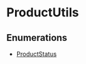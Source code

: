 
# ProductUtils

## Enumerations

- [ProductStatus](ProductUtils/enums/utils.ProductUtils.ProductStatus.mdx)

